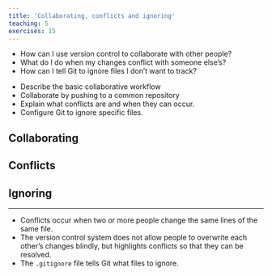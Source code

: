 ```yaml
---
title: 'Collaborating, conflicts and ignoring'
teaching: 5
exercises: 15
---
```


:::::::::::::::::::::::::::::::::::::: questions 

- How can I use version control to collaborate with other people?
- What do I do when my changes conflict with someone else’s?
- How can I tell Git to ignore files I don’t want to track?

::::::::::::::::::::::::::::::::::::::::::::::::

::::::::::::::::::::::::::::::::::::: objectives

- Describe the basic collaborative workflow
- Collaborate by pushing to a common repository
- Explain what conflicts are and when they can occur.
- Configure Git to ignore specific files.

::::::::::::::::::::::::::::::::::::::::::::::::

## Collaborating

## Conflicts

## Ignoring

---


:::::: keypoints
 - Conflicts occur when two or more people change the same lines of the same file.
 - The version control system does not allow people to overwrite each other’s changes blindly, but highlights conflicts so that they can be resolved.
  - The `.gitignore` file tells Git what files to ignore.
::::::
